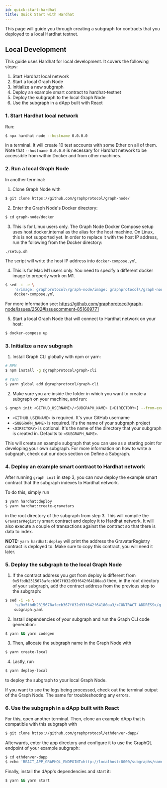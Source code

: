 ```yaml
---
id: quick-start-hardhat
title: Quick Start with Hardhat
---
```


This page will guide you through creating a subgraph for contracts that you deployed to a local Hardhat testnet.

## Local Development

This guide uses Hardhat for local development. It covers the following steps:

1. Start Hardhat local network
2. Start a local Graph Node
3. Initialize a new subgraph
4. Deploy an example smart contract to hardhat-testnet
5. Deploy the subgraph to the local Graph Node
6. Use the subgraph in a dApp built with React

### 1. Start Hardhat local network

Run:

```sh
$ npx hardhat node --hostname 0.0.0.0
```
in a terminal. It will create 10 test accounts with some Ether on all of them. Note that `--hostname 0.0.0.0` is necessary for Hardhat network to be accessible from within Docker and from other machines.

### 2. Run a local Graph Node

In another terminal:

1. Clone Graph Node with

```sh
$ git clone https://github.com/graphprotocol/graph-node/
```

2. Enter the Graph Node's Docker directory:

```sh
$ cd graph-node/docker
```

3. This is for Linux users only. The Graph Node Docker Compose setup uses host.docker.internal as the alias for the host machine. On Linux, this is not supported yet. In order to replace it with the host IP address, run the following from the Docker directory:

```sh
./setup.sh
```

The script will write the host IP address into `docker-compose.yml`.

4. This is for Mac M1 users only. You need to specify a different docker image to properly work on M1.

```sh
$ sed -i -e \
    's/image: graphprotocol\/graph-node/image: graphprotocol\/graph-node:2c23cce/g' \
    docker-compose.yml
```

For more information see: https://github.com/graphprotocol/graph-node/issues/2502#issuecomment-851669771

5. Start a local Graph Node that will connect to Hardhat network on your host:

```sh
$ docker-compose up
```

### 3. Initialize a new subgraph
1. Install Graph CLI globally with npm or yarn:

```sh
# NPM
$ npm install -g @graphprotocol/graph-cli

# Yarn
$ yarn global add @graphprotocol/graph-cli
```

2. Make sure you are inside the folder in which you want to create a subgraph on your machine, and run:

```sh
$ graph init <GITHUB_USERNAME>/<SUBGRAPH_NAME> [<DIRECTORY>] --from-example=hardhat --studio
```

- `<GITHUB_USERNAME>` is required. It's your GitHub username
- `<SUBGRAPH_NAME>` is required. It's the name of your subgraph project
- `<DIRECTORY>` is optional. It's the name of the directory that your subgraph is created in. Defaults to `<SUBGRAPH_NAME>`.

This will create an example subgraph that you can use as a starting point for developing your own subgraph. For more information on how to write a subgraph, check out our docs section on Define a Subgraph.

### 4. Deploy an example smart contract to Hardhat network

After running `graph init` in step 3, you can now deploy the example smart contract that the subgraph indexes to Hardhat network.

To do this, simply run
```sh
$ yarn hardhat:deploy
$ yarn hardhat:create-gravatars

```

in the root directory of the subgraph from step 3. This will compile the `GravatarRegistry` smart contract and deploy it to Hardhat network. It will also execute a couple of transactions against the contract so that there is data to index.

**NOTE:** `yarn hardhat:deploy` will print the address the GravatarRegistry contract is deployed to. Make sure to copy this contract, you will need it later.

### 5. Deploy the subgraph to the local Graph Node

1. If the contract address you got from deploy is different from `0x5fbdb2315678afecb367f032d93f642f64180aa3` then, in the root directory of your subgraph, add the contract address from the previous step to the subgraph:

```sh
$ sed -i -e \
    's/0x5fbdb2315678afecb367f032d93f642f64180aa3/<CONTRACT_ADDRESS>/g' \
    subgraph.yaml
```

2. Install dependencies of your subgraph and run the Graph CLI code generation:

```sh
$ yarn && yarn codegen
```

3. Then, allocate the subgraph name in the Graph Node with

```sh
$ yarn create-local
```

4. Lastly, run

```sh
$ yarn deploy-local
```

to deploy the subgraph to your local Graph Node.

If you want to see the logs being processed, check out the terminal output of the Graph Node. The same for troubleshooting any errors.

### 6. Use the subgraph in a dApp built with React

For this, open another terminal. Then, clone an example dApp that is compatible with this subgraph with

```sh
$ git clone https://github.com/graphprotocol/ethdenver-dapp/
```

Afterwards, enter the app directory and configure it to use the GraphQL endpoint of your example subgraph:

```sh
$ cd ethdenver-dapp
$ echo 'REACT_APP_GRAPHQL_ENDPOINT=http://localhost:8000/subgraphs/name/<GITHUB_USERNAME>/<SUBGRAPH_NAME>' > .env
```

Finally, install the dApp's dependencies and start it:

```sh
$ yarn && yarn start
```
